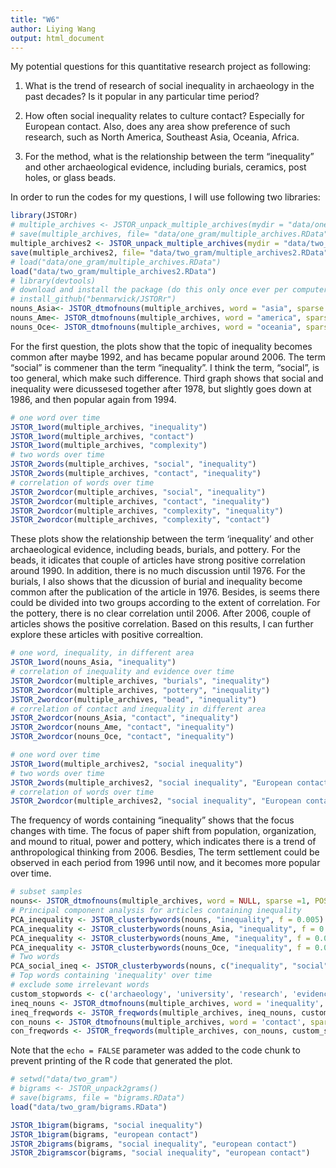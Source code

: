```yaml
---
title: "W6"
author: Liying Wang
output: html_document
---
```


My potential questions for this quantitative research project as following:

1. What is the trend of research of social inequality in archaeology in the past decades? Is it popular in any particular time period?

2. How often social inequality relates to culture contact? Especially for European contact. Also, does any area show preference of such research, such as North America, Southeast Asia, Oceania, Africa.    

3. For the method, what is the relationship between the term "inequality" and other archaeological evidence, including burials, ceramics, post holes, or glass beads.

In order to run the codes for my questions, I will use following two libraries: 

```r
library(JSTORr)
# multiple_archives <- JSTOR_unpack_multiple_archives(mydir = "data/one_gram")
# save(multiple_archives, file= "data/one_gram/multiple_archives.RData" 
multiple_archives2 <- JSTOR_unpack_multiple_archives(mydir = "data/two_gram")
save(multiple_archives2, file= "data/two_gram/multiple_archives2.RData" )
# load("data/one_gram/multiple_archives.RData")
load("data/two_gram/multiple_archives2.RData")
# library(devtools)
# download and install the package (do this only once ever per computer)
# install_github("benmarwick/JSTORr")
nouns_Asia<- JSTOR_dtmofnouns(multiple_archives, word = "asia", sparse =1, POStag = TRUE)
nouns_Ame<- JSTOR_dtmofnouns(multiple_archives, word = "america", sparse =1, POStag = TRUE)
nouns_Oce<- JSTOR_dtmofnouns(multiple_archives, word = "oceania", sparse =1, POStag = TRUE)
```

For the first question, the plots show that the topic of inequality becomes common after maybe 1992, and has became popular around 2006. The term "social" is commener than the term "inequality". I think the term, "social", is too general, which make such difference. Third graph shows that social and inequality were dicussesed together after 1978, but slightly goes down at 1986, and then popular again from 1994.    
```r
# one word over time
JSTOR_1word(multiple_archives, "inequality")
JSTOR_1word(multiple_archives, "contact")
JSTOR_1word(multiple_archives, "complexity")
# two words over time
JSTOR_2words(multiple_archives, "social", "inequality")
JSTOR_2words(multiple_archives, "contact", "inequality")
# correlation of words over time
JSTOR_2wordcor(multiple_archives, "social", "inequality")
JSTOR_2wordcor(multiple_archives, "contact", "inequality")
JSTOR_2wordcor(multiple_archives, "complexity", "inequality")
JSTOR_2wordcor(multiple_archives, "complexity", "contact")
```

These plots show the relationship between the term 'inequality' and other archaeological evidence, including beads, burials, and pottery.
For the beads, it idicates that couple of articles have strong positive correlation around 1990. In addition, there is no much discussion until 1976. For the burials, I also shows that the dicussion of burial and inequality become common after the publication of the article in 1976. Besides, is seems there could be divided into two groups according to the extent of correlation. For the pottery, there is no clear correlation until 2006. After 2006, couple of articles shows the positive correlation. Based on this results, I can further explore these articles with positive correaltion.   

```r
# one word, inequality, in different area
JSTOR_1word(nouns_Asia, "inequality")
# correlation of inequality and evidence over time
JSTOR_2wordcor(multiple_archives, "burials", "inequality")
JSTOR_2wordcor(multiple_archives, "pottery", "inequality")
JSTOR_2wordcor(multiple_archives, "bead", "inequality")
# correlation of contact and inequality in different area
JSTOR_2wordcor(nouns_Asia, "contact", "inequality")
JSTOR_2wordcor(nouns_Ame, "contact", "inequality")
JSTOR_2wordcor(nouns_Oce, "contact", "inequality")
```

```r
# one word over time
JSTOR_1word(multiple_archives2, "social inequality")
# two words over time
JSTOR_2words(multiple_archives2, "social inequality", "European contact")
# correlation of words over time
JSTOR_2wordcor(multiple_archives2, "social inequality", "European contact")
```

The frequency of words containing “inequality” shows that the focus changes with time. The focus of paper shift from population, organization, and mound to ritual, power and pottery, which indicates there is a trend of anthropological thinking from 2006. Besdies, The term settlement could be observed in each period from 1996 until now, and it becomes more popular over time. 

```r
# subset samples
nouns<- JSTOR_dtmofnouns(multiple_archives, word = NULL, sparse =1, POStag = TRUE)
# Principal component analysis for articles containing inequality
PCA_inequality <- JSTOR_clusterbywords(nouns, "inequality", f = 0.005)
PCA_inequality <- JSTOR_clusterbywords(nouns_Asia, "inequality", f = 0.005)
PCA_inequality <- JSTOR_clusterbywords(nouns_Ame, "inequality", f = 0.005)
PCA_inequality <- JSTOR_clusterbywords(nouns_Oce, "inequality", f = 0.005)
# Two words
PCA_social_ineq <- JSTOR_clusterbywords(nouns, c("inequality", "social"), f = 0.005)
# Top words containing 'inequality' over time
# exclude some irrelevant words
custom_stopwords <- c('archaeology', 'university', 'research', 'evidence', 'journal', 'world', 'site', 'cambridge', 'archaeol', 'area', 'region', 'period', 'analysis', 'anthropology', 'springer', 'production', 'figure', 'work', 'world', 'concept', 'human', 'middle', 'altamira', 'culture', 'record', 'citation', 'discipline', 'author', 'proportion', 'literature', 'report', 'approach', 'cambridge' )
ineq_nouns <- JSTOR_dtmofnouns(multiple_archives, word = 'inequality', sparse =1, POStag = TRUE)
ineq_freqwords <- JSTOR_freqwords(multiple_archives, ineq_nouns, custom_stopwords, n = 5)
con_nouns <- JSTOR_dtmofnouns(multiple_archives, word = 'contact', sparse =1, POStag = TRUE)
con_freqwords <- JSTOR_freqwords(multiple_archives, con_nouns, custom_stopwords, n = 10)
```

Note that the `echo = FALSE` parameter was added to the code chunk to prevent printing of the R code that generated the plot.

################################################################

```r
# setwd("data/two_gram")
# bigrams <- JSTOR_unpack2grams()
# save(bigrams, file = "bigrams.RData")
load("data/two_gram/bigrams.RData")
```

```r
JSTOR_1bigram(bigrams, "social inequality")
JSTOR_1bigram(bigrams, "european contact")
JSTOR_2bigrams(bigrams, "social inequality", "european contact")
JSTOR_2bigramscor(bigrams, "social inequality", "european contact")
```

